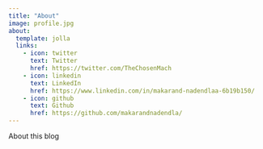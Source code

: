 ```yaml
---
title: "About"
image: profile.jpg
about:
  template: jolla
  links:
    - icon: twitter
      text: Twitter
      href: https://twitter.com/TheChosenMach
    - icon: linkedin
      text: LinkedIn
      href: https://www.linkedin.com/in/makarand-nadendlaa-6b19b150/
    - icon: github
      text: Github
      href: https://github.com/makarandnadendla/
---
```


About this blog
